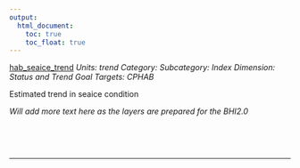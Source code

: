 ```yaml
---
output:
  html_document:
    toc: true
    toc_float: true
---
```


[hab_seaice_trend](https://github.com/OHI-Science/bhi/blob/master/baltic/layers/hab_seaice_trend_gl2018.csv)
*Units: trend*
*Category:*
*Subcategory:*
*Index Dimension: Status and Trend*
*Goal Targets: CPHAB*

Estimated trend in seaice condition

*Will add more text here as the layers are prepared for the BHI2.0*

<br>



<br>

--- 
